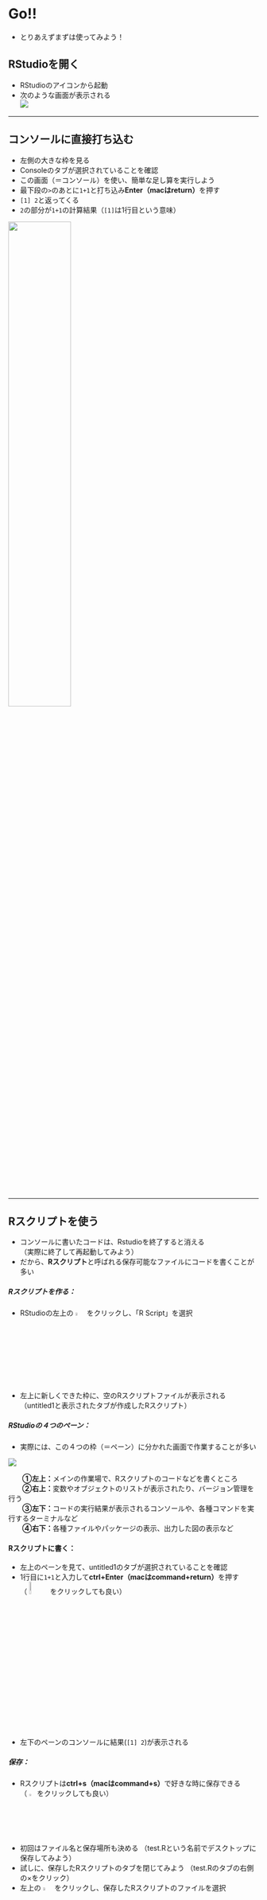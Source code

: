 # Go!! 

- とりあえずまずは使ってみよう！

## RStudioを開く

- RStudioのアイコンから起動
- 次のような画面が表示される  
![](./img/01_rstudio_start.png)  

---

## コンソールに直接打ち込む

- 左側の大きな枠を見る  
- Consoleのタブが選択されていることを確認
- この画面（＝コンソール）を使い、簡単な足し算を実行しよう
- 最下段の`>`のあとに`1+1`と打ち込み**Enter（macはreturn）**を押す
- `[1] 2`と返ってくる
- `2`の部分が`1+1`の計算結果（`[1]`は1行目という意味）

<div align="center">
<img src="./img/01_betauchi.png" width="50%">
</div>

---

## Rスクリプトを使う

- コンソールに書いたコードは、Rstudioを終了すると消える  
（実際に終了して再起動してみよう）  
- だから、**Rスクリプト**と呼ばれる保存可能なファイルにコードを書くことが多い

##### Rスクリプトを作る：{-}
- RStudioの左上の <img src="./img/01_create.png" width="4%"> 
をクリックし、「R Script」を選択
- 左上に新しくできた枠に、空のRスクリプトファイルが表示される  
（untitled1と表示されたタブが作成したRスクリプト）


##### RStudioの４つのペーン：{-}
- 実際には、この４つの枠（＝ペーン）に分かれた画面で作業することが多い

![](./img/01_rstudio_4pane.png)  
  
  　　**①左上：**メインの作業場で、Rスクリプトのコードなどを書くところ  
  　　**②右上：**変数やオブジェクトのリストが表示されたり、バージョン管理を行う  
  　　**③左下：**コードの実行結果が表示されるコンソールや、各種コマンドを実行するターミナルなど  
  　　**④右下：**各種ファイルやパッケージの表示、出力した図の表示など  

#### Rスクリプトに書く：{-}
- 左上のペーンを見て、untitled1のタブが選択されていることを確認
- 1行目に`1+1`と入力して**ctrl+Enter（macはcommand+return）**を押す  
 （ <img src="./img/01_run.png" width="8%"> をクリックしても良い）
- 左下のペーンのコンソールに結果(`[1] 2`)が表示される

##### 保存：{-}

- Rスクリプトは**ctrl+s（macはcommand+s）**で好きな時に保存できる  
（ <img src="./img/01_save.png" width="2.5%"> をクリックしても良い）
- 初回はファイル名と保存場所も決める
（test.Rという名前でデスクトップに保存してみよう）
- 試しに、保存したRスクリプトのタブを閉じてみよう
（test.Rのタブの右側の×をクリック）
- 左上の <img src="./img/01_open.png" width="4%"> をクリックし、保存したRスクリプトのファイルを選択   
（つまり、デスクトップにあるtest.Rを選択）
- Rスクリプトが先ほど保存した状態で開く 
  
##### さらに書く！：{-}  

- 続けて、簡単な引き算を実行しよう
- 2行目に`5-2`と入力する
- 2行目にカーソルを合わせて**ctrl+Enter**を押す
- 2行目の計算結果(`[1] 3`)が表示される
- 1行目にカーソルを合わせて**ctrl+Enter**を押す
- 1行目の計算結果(`[1] 2`)が表示される
- つまり、実行したい行にカーソルを合わせて**ctrl+Enter**を押せば良い
- 全ての行を一括で実行したいなら**ctrl+shift+Enter（macはcommand+shift+return）**
- 一部分だけ実行したいなら、下図のように実行したい行だけ選択して**ctrl+Enter**  
  
<div align="center">
<img src="./img/01_ichibu.png" width="10%">
</div>  
  
##### Rスクリプトを使うメリット：{-}
1. コードが保存できる（毎回書き直さなくて良い！）
1. 長く複雑なコードを書いたり、管理するのが楽  
1. 他の人に配布できる（分析を再現してもらいやすい）  
などなど...

---

## プロジェクト管理  
  
- 研究プロジェクトが進むと、ひとつのRスクリプトだけでは管理しきれなくなる
- **プロジェクト**を使えば、複数のRスクリプトや関連データなどを一つのフォルダにまとめて効率よく管理できる

##### プロジェクトの作成： {-}

- 左上の <img src="./img/01_project1.png" width="3%"> をクリックし、「New Directry」→「New Project」の順に選択  
- 次の画面で<u>①プロジェクト名</u>と、その<u>②作成場所</u>を指定して<u>③「Create Project」</u>  
  
<div align="center">
<img src="./img/01_project2.png" width="45%">
</div>  

- 指定した場所に、指定したプロジェクト名のフォルダができているのを確認しよう
- そのフォルダの中に`プロジェクト名.Rproj`というファイルができているのを確認しよう
- 以下は、macで`Document`フォルダ内に`sugoi_project`というプロジェクトを作った例  
  
<div align="center">
<img src="./img/01_project3.png" width="45%">
</div>  

- 初めはご利益がわかりにくいが、研究プロジェクトごとにプロジェクトを作るクセをつけよう
- そして、次の心得に従い、プロジェクト上で作業をするようにしよう！

1. 毎回`プロジェクト名.Rproj`をダブルクリックしてRstudioを起動
1. 関連するファイルはプロジェクト名のフォルダにまとめて一元管理  

## 演習問題
- 自分の好きな場所に`zemi`という名前のプロジェクトを作る
- 指定した場所に`zemi`というフォルダができているのを確認する
- フォルダの中に`zemi.Rproj`というファイルが出来ているのを確認
  
<br>
**※ 今後は、この`zemi`プロジェクトで作業していることを前提に解説する**
